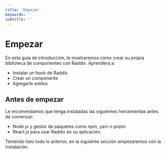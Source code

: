 ```yaml
---
title: 'Empezar'
keywords: ''
subtitle: ''
---
```


# Empezar

En esta guía de introducción, le mostraremos cómo crear su propia biblioteca
de componentes con Raddix. Aprenderá a:

- Instalar un hook de Raddix
- Crear un componente
- Agregarle estilos

## Antes de empezar

Le recomendamos que tenga instaladas las siguientes
herramientas antes de comenzar:

- Node.js y gestor de paquetes como npm, yarn o pnpm
- React.js para usar Raddix en su aplicación.

Teniendo listo todo lo anterior, en la siguiente sección
empezaremos con la instalación.
